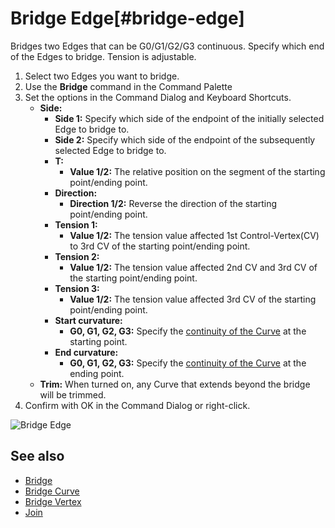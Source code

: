 
# Bridge Edge[#bridge-edge]

<Reference shortcut="" command="Bridge Edge" button="" />

Bridges two Edges that can be G0/G1/G2/G3 continuous. Specify which end of the Edges to bridge. Tension is adjustable.

1. Select two Edges you want to bridge.
2. Use the **Bridge** command in the Command Palette
3. Set the options in the Command Dialog and Keyboard Shortcuts.
   - **Side:** 
        - **Side 1:** Specify which side of the endpoint of the initially selected Edge to bridge to.
        - **Side 2:** Specify which side of the endpoint of the subsequently selected Edge to bridge to.
     - **T:**
          - **Value 1/2:** The relative position on the segment of the starting point/ending point.
     - **Direction:** 
          - **Direction 1/2:** Reverse the direction of the starting point/ending point.
     - **Tension 1:**
          - **Value 1/2:** The tension value affected 1st Control-Vertex(CV) to 3rd CV of the starting point/ending point.
     - **Tension 2:**
          - **Value 1/2:** The tension value affected 2nd CV and 3rd CV of the starting point/ending point.
     - **Tension 3:**
          - **Value 1/2:** The tension value affected 3rd CV of the starting point/ending point.
     - **Start curvature:**
          - **G0, G1, G2, G3:** Specify the [continuity of the  Curve](../cad-essentials/continuity-curve-and-surface) at the starting point.
     -  **End curvature:**
          - **G0, G1, G2, G3:** Specify the [continuity of the  Curve](../cad-essentials/continuity-curve-and-surface) at the ending point.      
   - **Trim:** When turned on, any Curve that extends beyond the bridge will be trimmed.
4. Confirm with OK in the Command Dialog or right-click.

![Bridge Edge](/img/bridge-edge.gif)

## See also
- [Bridge](./bridge)
- [Bridge Curve](./bridge-curve)
- [Bridge Vertex](./bridge-vertex)
- [Join](./join)